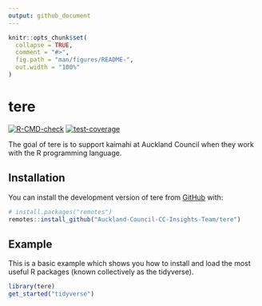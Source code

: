 ```yaml
---
output: github_document
---
```


<!-- README.md is generated from README.Rmd. Please edit that file -->

```r
knitr::opts_chunk$set(
  collapse = TRUE,
  comment = "#>",
  fig.path = "man/figures/README-",
  out.width = "100%"
)
```

# tere

<!-- badges: start -->
[![R-CMD-check](https://github.com/lddurbinAC/tere/actions/workflows/R-CMD-check.yaml/badge.svg)](https://github.com/lddurbinAC/tere/actions/workflows/R-CMD-check.yaml)
[![test-coverage](https://github.com/lddurbinAC/tere/actions/workflows/test-coverage.yaml/badge.svg)](https://github.com/lddurbinAC/tere/actions/workflows/test-coverage.yaml)
<!-- badges: end -->

The goal of tere is to support kaimahi at Auckland Council when they work with the R programming language.

## Installation

You can install the development version of tere from [GitHub](https://github.com/) with:

``` r
# install.packages("remotes")
remotes::install_github("Auckland-Council-CC-Insights-Team/tere")
```

## Example

This is a basic example which shows you how to install and load the most useful R packages (known collectively as the tidyverse).

```r
library(tere)
get_started("tidyverse")
```

